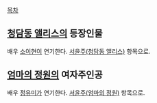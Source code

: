 [[목차]]
== [[청담동 앨리스]]의 등장인물 ==
배우 [[소이현]]이 연기한다. [[서윤주(청담동 앨리스)]] 항목으로.

== [[엄마의 정원]]의 여자주인공 ==
배우 [[정유미]]가 연기한다. [[서윤주(엄마의 정원)]] 항목으로.
